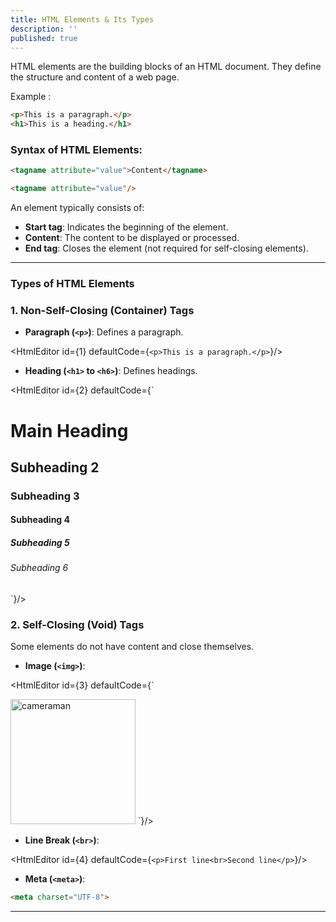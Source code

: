 ```yaml
---
title: HTML Elements & Its Types
description: ''
published: true
---
```


HTML elements are the building blocks of an HTML document. They define the structure and content of a web page.

Example : 

```html
<p>This is a paragraph.</p>
<h1>This is a heading.</h1>
```

### **Syntax of HTML Elements:**

```html
<tagname attribute="value">Content</tagname>
```

```html
<tagname attribute="value"/>
```

An element typically consists of:

* **Start tag**: Indicates the beginning of the element.
* **Content**: The content to be displayed or processed.
* **End tag**: Closes the element (not required for self-closing elements).

---

### **Types of HTML Elements**

### **1. Non-Self-Closing (Container) Tags**

* **Paragraph (`<p>`)**: Defines a paragraph.

<HtmlEditor id={1} defaultCode={`<p>This is a paragraph.</p>`}/>

* **Heading (`<h1>` to `<h6>`)**: Defines headings.

<HtmlEditor id={2} defaultCode={`
<html>
<h1>Main Heading</h1>
<h2>Subheading 2</h2>
<h3>Subheading 3</h3>
<h4>Subheading 4</h4>
<h5>Subheading 5</h5>
<h6>Subheading 6</h6>
</html>
`}/>

### **2. Self-Closing (Void) Tags**

Some elements do not have content and close themselves.

* **Image (`<img>`)**:

<HtmlEditor id={3} defaultCode={`<html lang="en">
<body>
  <img src="https://images.pexels.com/photos/29914981/pexels-photo-29914981.jpeg" alt="cameraman" width="200" height="200"/>
</body>
</html>`}/>

* **Line Break (`<br>`)**:

<HtmlEditor id={4} defaultCode={`<p>First line<br>Second line</p>`}/>

* **Meta (`<meta>`)**:

```html
<meta charset="UTF-8">
```

---